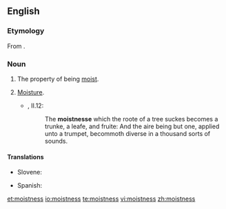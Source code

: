 ==English==
===Etymology===
From {{suffix|moist|ness|lang=en}}.

===Noun===
{{en-noun|-}}

# The property of being [[moist]].
# {{context|obsolete|lang=en}} [[moisture|Moisture]].
#*{{RQ:Flr Mntgn Essays}}, II.12:
#*:The '''moistnesse''' which the roote of a tree suckes becomes a trunke, a leafe, and fruite: And the aire being but one, applied unto a trumpet, becommoth diverse in a thousand sorts of sounds.

====Translations====
{{trans-top|moistness}}
* Slovene: {{t|sl|vlážnost}}
{{trans-mid}}
* Spanish: {{t+|es|humedad|f}}
{{trans-bottom}}

[[et:moistness]]
[[io:moistness]]
[[te:moistness]]
[[vi:moistness]]
[[zh:moistness]]